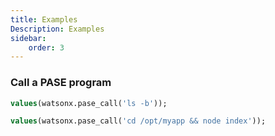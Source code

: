 ```yaml
---
title: Examples 
Description: Examples
sidebar:
    order: 3
---
```



### Call a PASE program
```sql
values(watsonx.pase_call('ls -b'));
```

```sql
values(watsonx.pase_call('cd /opt/myapp && node index'));
```
